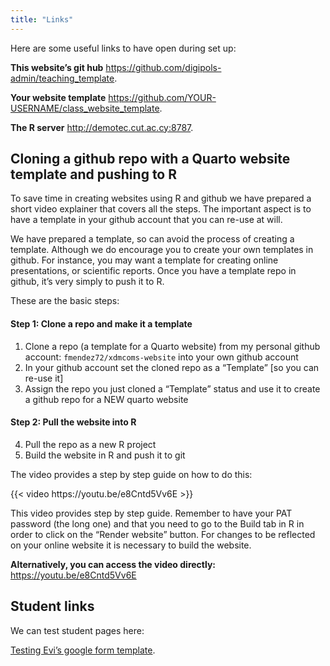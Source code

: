 ```yaml
---
title: "Links"
---
```


Here are some useful links to have open during set up: 

**This website's git hub** [https://github.com/digipols-admin/teaching_template](https://github.com/digipols-admin/teaching_template).

**Your website template** [https://github.com/YOUR-USERNAME/class_website_template](https://github.com/YOUR-USERNAME/class_website_template).

**The R server** [http://demotec.cut.ac.cy:8787](http://demotec.cut.ac.cy:8787).


## Cloning a github repo with a Quarto website template and pushing to R

To save time in creating websites using R and github we have prepared a short video explainer that covers all the steps. The important aspect is to have a template in your github account that you can re-use at will. 

We have prepared a template, so can avoid the process of creating a template. Although we do encourage you to create your own templates in github. For instance, you may want a template for creating online presentations, or scientific reports. Once you have a template repo in github, it's very simply to push it to R.

These are the basic steps: 

#### Step 1: Clone a repo and make it a template

1. Clone a repo (a template for a Quarto website) from my personal github account: `fmendez72/xdmcoms-website` into your own github account 
2. In your github account set the cloned repo as a "Template" [so you can re-use it]
3. Assign the repo you just cloned a "Template" status and use it to create a github repo for a NEW quarto website

#### Step 2: Pull the website into R 

4. Pull the repo as a new R project 
5. Build the website in R and push it to git 

The video provides a step by step guide on how to do this:

{{< video https://youtu.be/e8Cntd5Vv6E >}}

:::{.callout-note}
This video provides step by step guide. Remember to have your PAT password (the long one) and that you need to go to the Build tab in R in order to click on the "Render website" button. For changes to be reflected on your online website it is necessary to build the website.  
:::

**Alternatively, you can access the video directly:** [https://youtu.be/e8Cntd5Vv6E](https://youtu.be/e8Cntd5Vv6E)

## Student links

We can test student pages here:

[Testing Evi's google form template](https://digipols-admin.github.io/teaching_template/links-tab/evi_survey_google.html).

